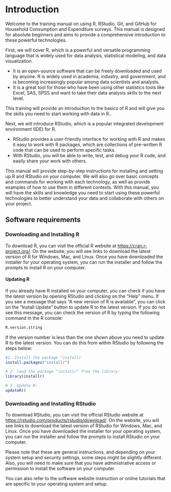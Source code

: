 # Introduction

Welcome to the training manual on using R, RStudio, Git, and GitHub for Household Consumption and Expenditure surveys. This manual is designed for absolute beginners and aims to provide a comprehensive introduction to these powerful technologies.

First, we will cover R, which is a powerful and versatile programming language that is widely used for data analysis, statistical modeling, and data visualization. 

-   It is an open-source software that can be freely downloaded and used by anyone. R is widely used in academia, industry, and government, and is becoming increasingly popular among data scientists and analysts. 
-   It is a great tool for those who have been using other statistics tools like Excel, SAS, SPSS and want to take their data analysis skills to the next level.

This training will provide an introduction to the basics of R and will give you the skills you need to start working with data in R..

Next, we will introduce RStudio, which is a popular integrated development environment (IDE) for R. 

-   RStudio provides a user-friendly interface for working with R and makes it easy to work with R packages, which are collections of pre-written R code that can be used to perform specific tasks. 
-   With RStudio, you will be able to write, test, and debug your R code, and easily share your work with others.

<!-- Git and GitHub will be covered next. Git is a version control system that allows developers to track changes in their code and collaborate on projects with others. 

-   It is widely used by software developers to manage their source code and collaborate with others on projects. 
-   Git allows developers to easily create new versions of their code, revert to previous versions, and merge changes from multiple contributors. 

GitHub, which is a web-based platform that allows developers to host, share and collaborate on their Git repositories, provides a central place for storing and managing code, as well as tools for working with others on the same codebase. 

-   With Git and GitHub, you will be able to easily manage your code, collaborate with others, and share your work with the world. -->

This manual will provide step-by-step instructions for installing and setting up R and RStudio on your computer. We will also go over basic concepts and commands for working with each technology, as well as provide examples of how to use them in different contexts. With this manual, you will have the skills and knowledge you need to start using these powerful technologies to better understand your data and collaborate with others on your project.

## Software requirements

### Downloading and Installing R
To download R, you can visit the official R website at [https://cran.r-project.org/](https://cran.r-project.org/). On the website, you will see links to download the latest version of R for Windows, Mac, and Linux. Once you have downloaded the installer for your operating system, you can run the installer and follow the prompts to install R on your computer.

#### Updating R
If you already have R installed on your computer, you can check if you have the latest version by opening RStudio and clicking on the “Help” menu. If you see a message that says “A new version of R is available”, you can click on the “Install Update” button to update R to the latest version. If you do not see this message, you can check the version of R by typing the following command in the R console:

```r
R.version.string
```

If the version number is less than the one shown above you need to update R to the latest version. You can do this from within RStudio by following the steps below:

```r
#1. Install the package "installr
install.packages("installr")

# 2. load the package "installr" from the library: 
library(installr)

# 3. Update R: 
updateR()
```

### Downloading and Installing RStudio
To download RStudio, you can visit the official RStudio website at [https://rstudio.com/products/rstudio/download/](https://rstudio.com/products/rstudio/download/). On the website, you will see links to download the latest version of RStudio for Windows, Mac, and Linux. Once you have downloaded the installer for your operating system, you can run the installer and follow the prompts to install RStudio on your computer.
<!-- 
### Downloading and Installing Git
To download Git, you can visit the official Git website at[https://git-scm.com/downloads](https://git-scm.com/downloads). On the website, you will see links to download the latest version of Git for Windows, Mac, and Linux. Once you have downloaded the installer for your operating system, you can run the installer and follow the prompts to install Git on your computer. -->

Please note that these are general instructions, and depending on your system setup and security settings, some steps might be slightly different. Also, you will need to make sure that you have administrative access or permission to install the software on your computer.

You can also refer to the software website instruction or online tutorials that are specific to your operating system and setup.
